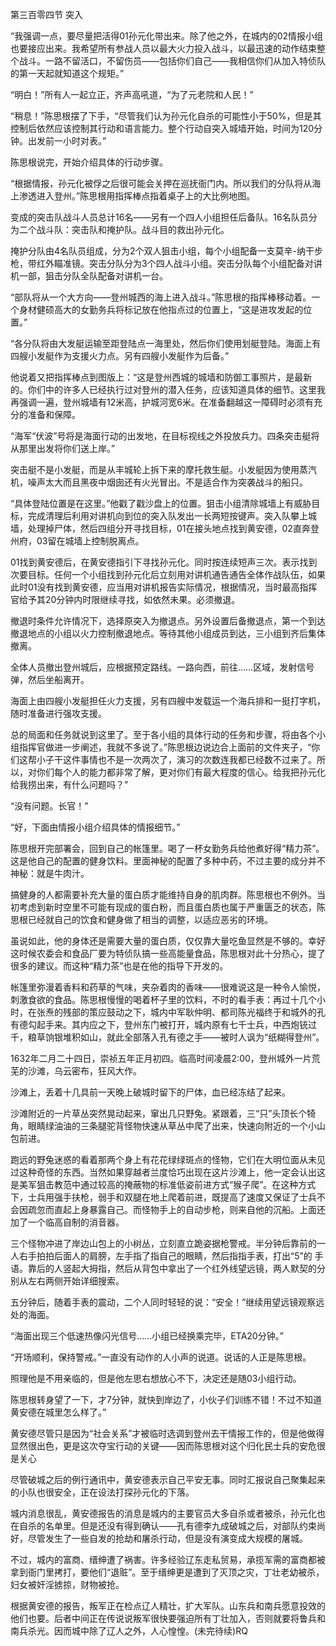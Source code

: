 

第三百零四节 突入

“我强调一点，要尽量把活得01孙元化带出来。除了他之外，在城内的02情报小组也要接应出来。我希望所有参战人员以最大火力投入战斗，以最迅速的动作结束整个战斗。一路不留活口，不留伤员――包括你们自己――我相信你们从加入特侦队的第一天起就知道这个规矩。”

“明白！”所有人一起立正，齐声高吼道，“为了元老院和人民！”

“稍息！”陈思根摆了下手，“尽管我们认为孙元化自杀的可能性小于50%，但是其控制后依然应该控制其行动和语言能力。整个行动自突入城墙开始，时间为120分钟。出发前一小时对表。”

陈思根说完，开始介绍具体的行动步骤。

“根据情报，孙元化被俘之后很可能会关押在巡抚衙门内。所以我们的分队将从海上渗透进入登州。”陈思根用指挥棒点指着桌子上的大比例地图。

变成的突击队战斗人员总计16名――另有一个四人小组担任后备队。16名队员分为二个战斗队：突击队和掩护队。战斗目的救出孙元化。

掩护分队由4名队员组成，分为2个双人狙击小组，每个小组配备一支莫辛-纳干步枪，带红外瞄准镜。突击分队分为3个四人战斗小组。突击分队每个小组配备对讲机一部，狙击分队全队配备对讲机一台。

“部队将从一个大方向――登州城西的海上进入战斗。”陈思根的指挥棒移动着。一个身材健硕高大的女勤务兵将标记放在他指点过的位置上，“这是进攻发起的位置。”

“各分队将由大发艇运输至距登陆点一海里处，然后你们使用划艇登陆。海面上有四艘小发艇作为支援火力点。另有四艘小发艇作为后备。”

他说着又把指挥棒点到图版上：“这是登州西城的城墙和防御工事照片，是最新的。你们中的许多人已经执行过对登州的潜入任务，应该知道具体的细节。这里我再强调一遍，登州城墙有12米高，护城河宽6米。在准备翻越这一障碍时必须有充分的准备和保障。

“海军“伏波”号将是海面行动的出发地，在目标视线之外投放兵力。四条突击艇将从那里出发将你们送上岸。”

突击艇不是小发艇，而是从丰城轮上拆下来的摩托救生艇。小发艇因为使用蒸汽机，噪声太大而且黑夜中烟囱还有火光冒出。不是适合作为突袭战斗的船只。

“具体登陆位置是在这里。”他戳了戳沙盘上的位置。狙击小组清除城墙上有威胁目标，完成清理后利用对讲机向到位的突入队发出一长两短按键声。突入队攀上城墙，处理掉尸体，然后四组分开寻找目标，01在接头地点找到黄安德，02直奔登州府，03留在城墙上控制脱离点。

01找到黄安德后，在黄安德指引下寻找孙元化。同时按连续短声三次。表示找到次要目标。任何一个小组找到孙元化后立刻用对讲机通告通告全体作战队伍，如果此时01没有找到黄安德，应当用对讲机报告实际情况，根据情况，当时最高指挥官给予其20分钟内时限继续寻找，如依然未果。必须撤退。

撤退时条件允许情况下，选择原突入为撤退点。另外设置后备撤退点，第一个到达撤退地点的小组以火力控制撤退地点。等待其他小组成员到达，三小组到齐后集体撤离。

全体人员撤出登州城后，应根据预定路线。一路向西，前往……区域，发射信号弹，然后坐船离开。

海面上由四艘小发艇担任火力支援，另有四艘中发载运一个海兵排和一挺打字机，随时准备进行强攻支援。

总的局面和任务就说到这里了。至于各小组的具体行动的任务和步骤，将由各个小组指挥官做进一步阐述，我就不多说了。”陈思根边说边合上面前的文件夹子，“你们这帮小子干这件事情也不是一次两次了，演习的次数连我都已经数不过来了。所以，对你们每个人的能力都非常了解，更对你们有最大程度的信心。给我把孙元化给我捞出来，有什么问题吗？”

“没有问题。长官！”

“好，下面由情报小组介绍具体的情报细节。”

陈思根开完部署会，回到自己的帐篷里。喝了一杯女勤务兵给他煮好得“精力茶”。这是他自己的配置的健身饮料。里面神秘的配置了多种中药，不过主要的成分并不神秘：就是牛肉汁。

搞健身的人都需要补充大量的蛋白质才能维持自身的肌肉群。陈思根也不例外。当初考虑到新时空里不可能有现成的蛋白粉，而且蛋白质也属于严重匮乏的状态，陈思根已经就自己的饮食和健身做了相当的调整，以适应恶劣的环境。

虽说如此，他的身体还是需要大量的蛋白质，仅仅靠大量吃鱼显然是不够的。幸好这时候农委会和食品厂要为特侦队搞一些高能量食品，陈思根对此十分热心，提了很多的建议。而这种“精力茶”也是在他的指导下开发的。

帐篷里弥漫着香料和药草的气味，夹杂着肉的香味――很难说这是一种令人愉悦，刺激食欲的食品。陈思根慢慢的喝着杯子里的饮料，不时的看手表：再过十几个小时，在张焘的残部的策应鼓动之下，城内中军耿仲明、都司陈光福终于和城外的孔有德勾起手来。其内应之下，登州东门被打开，城内原有七千士兵，中西炮铳过千，粮草饷银堆积如山，就此全部落入孔有德之手――被时人讽为“纸糊得登州”。

1632年二月二十四日，崇祯五年正月初四。临高时间凌晨2:00，登州城外一片荒芜的沙滩，乌云密布，狂风大作。

沙滩上，丢着十几具前一天晚上破城时留下的尸体，血已经冻结了起来。

沙滩附近的一片草丛突然晃动起来，窜出几只野兔。紧跟着，三“只”头顶长个犄角，眼睛绿油油的三条腿驼背怪物快速从草丛中爬了出来，快速向附近的一个小山包前进。

跑远的野兔迷惑的看着那两个身上有花花绿绿斑点的怪物，它们在大明位面从未见过这种奇怪的东西。当然如果穿越者兰度恰巧出现在这片沙滩上，他一定会认出这是美军狙击教范中通过较高的掩蔽物的标准低姿前进方式“猴子爬”。在这种方式下，士兵用强手扶枪，弱手和双腿在地上爬着前进，既提高了速度又保证了士兵不会因疏忽而直起上身暴露自己。而怪物手上的自动步枪，则来自他的沉船。上面还加了一个临高自制的消音器。

三个怪物冲进了岸边山包上的小树丛，立刻直立跪姿据枪警戒。半分钟后靠前的一人右手拍拍后面人的肩膀，左手指了指自己的眼睛，然后指指手表，打出“5”的 手语。靠后的人竖起大拇指，然后从背包中拿出了一个红外线望远镜，两人默契的分别从左右两侧开始详细搜索。

五分钟后，随着手表的震动，二个人同时轻轻的说：“安全！”继续用望远镜观察远处的海面。

“海面出现三个低速热像闪光信号……小组已经换乘完毕，ETA20分钟。”

“开场顺利，保持警戒。”一直没有动作的人小声的说道。说话的人正是陈思根。

照理他是不用亲临的，但是他左思右想放心不下，决定还是随03小组行动。

陈思根转身望了一下，才7分钟，就快到岸边了，小伙子们训练不错！不过不知道黄安德在城里怎么样了。”

黄安德尽管只是因为“社会关系”才被临时选调到登州去干情报工作的，但是他做得显然很出色，更是这次夺宝行动的关键――因而陈思根对这个归化民士兵的安危很是关心

尽管破城之后的例行通讯中，黄安德表示自己平安无事。同时汇报说自己聚集起来的小队也很安全，正在设法打探孙元化的下落。

城内消息很乱，黄安德报告的消息是城内的主要官员大多自杀或者被杀，孙元化也在自杀的名单里。但是还没有得到确认――孔有德李九成破城之后，对部队约束尚好，尽管发生了一些自发的抢劫和屠杀行动，但是没有演变成大规模的屠城。

不过，城内的富商、缙绅遭了祸害。许多经验辽东走私贸易，承揽军需的富商都被拿到衙门里拷打，要他们“退赃”。至于缙绅更是遭到了灭顶之灾，丁壮老幼被杀，妇女被奸淫掳掠，财物被抢。

根据黄安德的报告，叛军正在检点辽人精壮，扩大军队。山东兵和南兵愿意投效的他们也要。后者中间正在传说说叛军很快要强迫所有丁壮加入，否则就要将鲁兵和南兵杀光。因而城中除了辽人之外，人心惶惶。(未完待续)RQ


